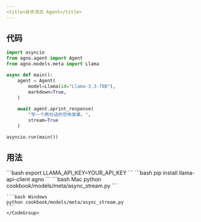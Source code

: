 ```yaml
---
<title>异步流式 Agent</title>
---
```


## 代码

```python cookbook/models/meta/async_stream.py
import asyncio
from agno.agent import Agent
from agno.models.meta import Llama

async def main():
    agent = Agent(
        model=Llama(id="Llama-3.3-70B"),
        markdown=True,
    )
    
    await agent.aprint_response(
        "写一个两句话的恐怖故事。",
        stream=True
    )

asyncio.run(main())
```

## 用法

<Steps>
  <Snippet file="create-venv-step.mdx" />

  <Step title="设置您的 LLAMA API 密钥">
    ```bash
    export LLAMA_API_KEY=YOUR_API_KEY
    ```
  </Step>

  <Step title="安装库">
    ```bash
    pip install llama-api-client agno
    ```
  </Step>

  <Step title="运行 Agent">
    <CodeGroup>
    ```bash Mac
    python cookbook/models/meta/async_stream.py
    ```

    ```bash Windows
    python cookbook/models/meta/async_stream.py
    ```
    </CodeGroup>
  </Step>
</Steps>